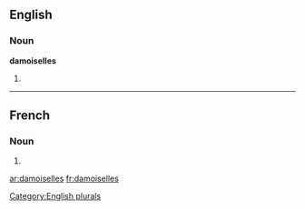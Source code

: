 ==English==

===Noun===
'''damoiselles'''

# {{plural of|[[damoiselle]]}}

[[Category:English plurals]]

----

==French==

===Noun===
{{infl|fr|plural}} {{f|p}}

# {{plural of|damoiselle|lang=French}}

[[ar:damoiselles]]
[[fr:damoiselles]]
